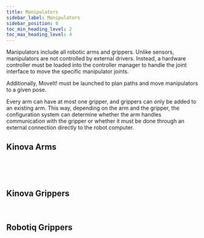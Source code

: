 ```yaml
---
title: Manipulators
sidebar_label: Manipulators
sidebar_position: 8
toc_min_heading_level: 2
toc_max_heading_level: 4
---
```



Manipulators include all robotic arms and grippers. Unlike sensors, manipulators are not controlled by external drivers. Instead, a hardware controller must be loaded into the controller manager to handle the joint interface to move the specific manipulator joints.

Additionally, MoveIt! must be launched to plan paths and move manipulators to a given pose.

Every arm can have at most one gripper, and grippers can only be added to an existing arm. This way, depending on the arm and the gripper, the configuration system can determine whether the arm handles communication with the gripper or whether it must be done through an external connection directly to the robot computer.

## Kinova Arms
<KinovaGen3Lite/>
<br/>

<KinovaGen36Dof/>
<br/>

<KinovaGen37Dof/>
<br/>

## Kinova Grippers
<Kinova2FLite/>
<br/>

## Robotiq Grippers
<Robotiq2F85/>
<br/>

<Robotiq2F140/>
<br/>
